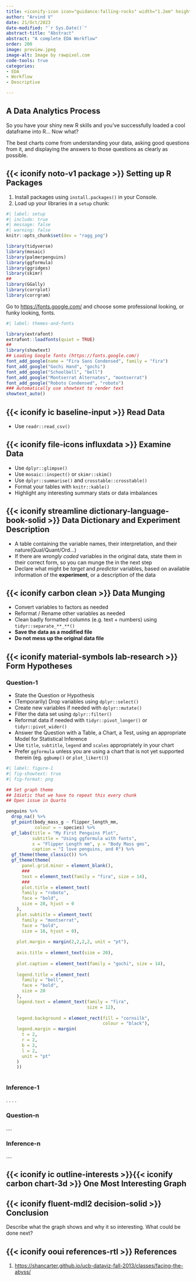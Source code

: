 ```yaml
---
title: <iconify-icon icon="guidance:falling-rocks" width="1.2em" height="1.2em"></iconify-icon><iconify-icon icon="game-icons:falling" width="1.2em" height="1.2em"></iconify-icon> Facing the Abyss
author: "Arvind V"
date: 21/Oct/2023
date-modified: "`r Sys.Date()`"
abstract-title: "Abstract"
abstract: "A complete EDA Workflow"
order: 200
image: preview.jpeg
image-alt: Image by rawpixel.com
code-tools: true
categories:
- EDA
- Workflow
- Descriptive

---
```



## A Data Analytics Process

So you have your shiny new R skills and you’ve successfully loaded a cool dataframe into R… Now what?

The best charts come from understanding your data, asking good questions from it, and displaying the answers to those questions as clearly as possible.

## {{< iconify noto-v1 package >}} Setting up R Packages

1. Install packages using `install.packages()` in your Console. 
1. Load up your libraries in a `setup` chunk: 

```r
#| label: setup
#| include: true
#| message: false
#| warning: false
knitr::opts_chunk$set(dev = "ragg_png")

library(tidyverse)
library(mosaic)
library(palmerpenguins)
library(ggformula)
library(ggridges)
library(skimr)
##
library(GGally)
library(corrplot)
library(corrgram)

```

Go to <https://fonts.google.com/> and choose some professional looking, or funky looking, fonts. 

```r
#| label: themes-and-fonts

library(extrafont)
extrafont::loadfonts(quiet = TRUE)
##
library(showtext)
## Loading Google fonts (https://fonts.google.com/)
font_add_google(name = "Fira Sans Condensed", family = "fira")
font_add_google("Gochi Hand", "gochi")
font_add_google("Schoolbell", "bell")
font_add_google("Montserrat Alternates", "montserrat")
font_add_google("Roboto Condensed", "roboto")
### Automatically use showtext to render text
showtext_auto()

```


## {{< iconify ic baseline-input >}} Read Data
- Use `readr::read_csv()`

## {{< iconify file-icons influxdata >}} Examine Data

- Use `dplyr::glimpse()`
- Use `mosaic::inspect()` or `skimr::skim()`
- Use `dplyr::summarise()` and `crosstable::crosstable()`
- Format your tables with `knitr::kable()`
- Highlight any interesting summary stats or data imbalances

## {{< iconify streamline dictionary-language-book-solid >}} Data Dictionary and Experiment Description

- A table containing the variable names, their interpretation, and their nature(Qual/Quant/Ord...)
- If there are *wrongly coded* variables in the original data, state them in their correct form, so you can munge the in the next step
- Declare what might be *target* and *predictor* variables, based on available information of the **experiment**, or a description of the data

## {{< iconify carbon clean >}} Data Munging

- Convert variables to factors as needed
- Reformat / Rename other variables as needed
- Clean badly formatted columns (e.g. text + numbers) using `tidyr::separate_**_**()`
- **Save the data as a modified file**
- **Do not mess up the original data file**

## {{< iconify  material-symbols lab-research >}} Form Hypotheses


### Question-1
- State the Question or Hypothesis
- (Temporarily) Drop variables using `dplyr::select()`
- Create new variables if needed with `dplyr::mutate()`
- Filter the data set using `dplyr::filter()`
- Reformat data if needed with `tidyr::pivot_longer()` or `tidyr::pivot_wider()`
- Answer the Question with a Table, a Chart, a Test, using an appropriate Model for Statistical Inference
- Use `title`, `subtitle`, `legend` and `scales` appropriately in your chart
- Prefer `ggformula` unless you are using a chart that is not yet supported therein (eg. `ggbump()` or `plot_likert()`)

```r
#| label: figure-1
#| fig-showtext: true
#| fig-format: png

## Set graph theme
## Idiotic that we have to repeat this every chunk
## Open issue in Quarto

penguins %>% 
  drop_na() %>% 
  gf_point(body_mass_g ~ flipper_length_mm, 
           colour = ~ species) %>% 
  gf_labs(title = "My First Penguins Plot",
          subtitle = "Using ggformula with fonts",
          x = "Flipper Length mm", y = "Body Mass gms",
          caption = "I love penguins, and R") %>% 
  gf_theme(theme_classic()) %>% 
  gf_theme(theme(
      panel.grid.minor = element_blank(),
      ###
      text = element_text(family = "fira", size = 14),
      ###
      plot.title = element_text(
      family = "roboto",
      face = "bold",
      size = 28, hjust = 0
    ),
    plot.subtitle = element_text(
      family = "montserrat",
      face = "bold",
      size = 18, hjust = 0),
    
    plot.margin = margin(2,2,2,2, unit = "pt"),
    
    axis.title = element_text(size = 20),
    
    plot.caption = element_text(family = "gochi", size = 14),
    
    legend.title = element_text(
      family = "bell",
      face = "bold",
      size = 20
    ),
    legend.text = element_text(family = "fira",
                               size = 12),
    
    legend.background = element_rect(fill = "cornsilk",
                                     colour = "black"),
    legend.margin = margin(
      t = 2,
      r = 2,
      b = 2,
      l = 2,
      unit = "pt"
    )
    ))
  

```


### Inference-1

.
.
.
.


### Question-n
....

### Inference-n
....




## {{< iconify ic outline-interests >}}{{< iconify carbon chart-3d >}} One Most Interesting Graph


## {{< iconify fluent-mdl2 decision-solid >}} Conclusion
Describe what the graph shows and why it so interesting. What could be done next?

## {{< iconify ooui references-rtl >}} References

1. <https://shancarter.github.io/ucb-dataviz-fall-2013/classes/facing-the-abyss/>

